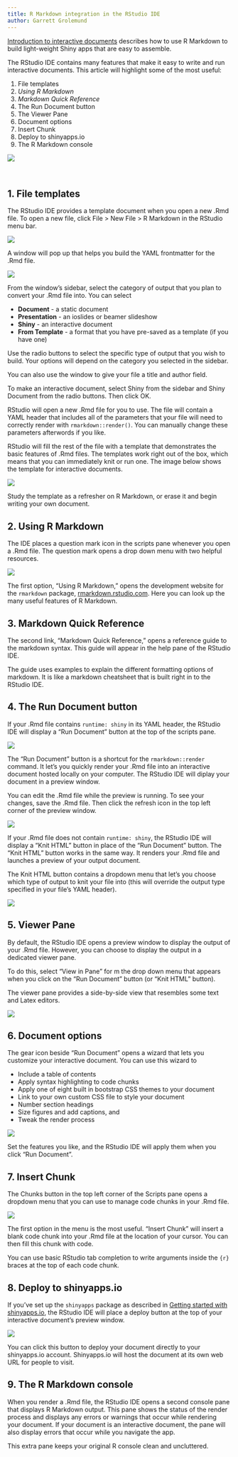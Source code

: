 ```yaml
---
title: R Markdown integration in the RStudio IDE
author: Garrett Grolemund
---
```


[Introduction to interactive documents](../articles/interactive-docs.html) describes how to use R Markdown to build light-weight Shiny apps that are easy to assemble. 

The RStudio IDE contains many features that make it easy to write and run interactive documents. This article will highlight some of the most useful:

1. File templates
2. _Using R Markdown_
3. _Markdown Quick Reference_
4. The Run Document button
5. The Viewer Pane
6. Document options
7. Insert Chunk
8. Deploy to shinyapps.io
9. The R Markdown console

![](/images/rmdint-all.png)

<br>

## 1. File templates

The RStudio IDE provides a template document when you open a new .Rmd file. To open a new file, click File > New File > R Markdown in the RStudio menu bar. 

![](/images/rmd-new.png)

A window will pop up that helps you build the YAML frontmatter for the .Rmd file. 

![](/images/rmd-window.png)

From the window's sidebar, select the category of output that you plan to convert your .Rmd file into. You can select

* __Document__ - a static document
* __Presentation__ - an ioslides or beamer slideshow
* __Shiny__ - an interactive document
* __From Template__ - a format that you have pre-saved as a template (if you have one)

Use the radio buttons to select the specific type of output that you wish to build. Your options will depend on the category you selected in the sidebar.

You can also use the window to give your file a title and author field.

To make an interactive document, select Shiny from the sidebar and Shiny Document from the radio buttons. Then click OK.

RStudio will open a new .Rmd file for you to use. The file will contain a YAML header that includes all of the parameters that your file will need to correctly render with `rmarkdown::render()`. You can manually change these parameters afterwords if you like.

RStudio will fill the rest of the file with a template that demonstrates the basic features of .Rmd files. The templates work right out of the box, which means that you can immediately knit or run one. The image below shows the template for interactive documents.

![](/images/rmdint-template.png)

Study the template as a refresher on R Markdown, or erase it and begin writing your own document.

## 2. Using R Markdown

The IDE places a question mark icon in the scripts pane whenever you open a .Rmd file. The question mark opens a drop down menu with two helpful resources.

![](/images/rmdint-question.png)

The first option, "Using R Markdown," opens the development website for the `rmarkdown` package, [rmarkdown.rstudio.com](http://rmarkdown.rstudio.com). Here you can look up the many useful features of R Markdown.

## 3. Markdown Quick Reference

The second link, "Markdown Quick Reference," opens a reference guide to the markdown syntax. This guide will appear in the help pane of the RStudio IDE. 

The guide uses examples to explain the different formatting options of markdown. It is like a markdown cheatsheet that is built right in to the RStudio IDE.

## 4. The Run Document button

If your .Rmd file contains `runtime: shiny` in its YAML header, the RStudio IDE will display a "Run Document" button at the top of the scripts pane.

![](/images/rmdint-run-button.png)

The "Run Document" button is a shortcut for the `rmarkdown::render` command. It let's you quickly render your .Rmd file into an interactive document hosted locally on your computer. The RStudio IDE will diplay your document in a preview window.

You can edit the .Rmd file while the preview is running. To see your changes, save the .Rmd file. Then click the refresh icon in the top left corner of the preview window.

![](/images/rmdint-refresh.png)

If your .Rmd file does not contain `runtime: shiny`, the RStudio IDE will display a "Knit HTML" button in place of the "Run Document" button. The "Knit HTML" button works in the same way. It renders your .Rmd file and launches a preview of your output document. 

The Knit HTML button contains a dropdown menu that let's you choose which type of output to knit your file into (this will override the output type specified in your file's YAML header).

![](/images/rmdint-dropdown.png)

## 5. Viewer Pane

By default, the RStudio IDE opens a preview window to display the output of your .Rmd file. However, you can choose to display the output in a dedicated viewer pane.

To do this, select "View in Pane" for m the drop down menu that appears when you click on the "Run Document" button (or "Knit HTML" button).

The viewer pane provides a side-by-side view that resembles some text and Latex editors.

![](/images/rmdint-viewer.png)

## 6. Document options

The gear icon beside "Run Document" opens a wizard that lets you customize your interactive document. You can use this wizard to 

* Include a table of contents
* Apply syntax highlighting to code chunks
* Apply one of eight built in bootstrap CSS themes to your document
* Link to your own custom CSS file to style your document
* Number section headings
* Size figures and add captions, and
* Tweak the render process

![](/images/rmdint-gear.png)

Set the features you like, and the RStudio IDE will apply them when you click "Run Document".

## 7. Insert Chunk

The Chunks button in the top left corner of the Scripts pane opens a dropdown menu that you can use to manage code chunks in your .Rmd file.

![](/images/rmdint-chunk.png)

The first option in the menu is the most useful. "Insert Chunk" will insert a blank code chunk into your .Rmd file at the location of your cursor. You can then fill this chunk with code.

You can use basic RStudio tab completion to write arguments inside the `{r}` braces at the top of each code chunk.

## 8. Deploy to shinyapps.io

If you've set up the `shinyapps` package as described in [Getting started with shinyapps.io](../articles/shinyapps.html), the RStudio IDE will place a deploy button at the top of your interactive document's preview window.

![](/images/rmdint-deploy.png)

You can click this button to deploy your document directly to your shinyapps.io account. Shinyapps.io will host the document at its own web URL for people to visit.

## 9. The R Markdown console

When you render a .Rmd file, the RStudio IDE opens a second console pane that displays R Markdown output. This pane shows the status of the render process and displays any errors or warnings that occur while rendering your document. If your document is an interactive document, the pane will also display errors that occur while you navigate the app.

This extra pane keeps your original R console clean and uncluttered.

